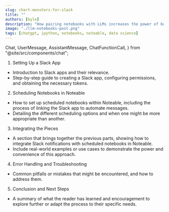 ```yaml
---
slug: chart-monsters-for-slack
title: ""
authors: [kyle]
description: "How pairing notebooks with LLMs increases the power of both."
image: "./llm-notebooks-post.png"
tags: [chatgpt, ipython, notebooks, noteable, data science]
---
```



  Chat,
  UserMessage,
  AssistantMessage,
  ChatFunctionCall,
} from "@site/src/components/chat";

1. Setting Up a Slack App

- Introduction to Slack apps and their relevance.
- Step-by-step guide to creating a Slack app, configuring permissions, and obtaining the necessary tokens.

2. Scheduling Notebooks in Noteable

- How to set up scheduled notebooks within Noteable, including the process of linking the Slack app to automate messages.
- Detailing the different scheduling options and when one might be more appropriate than another.

3. Integrating the Pieces

- A section that brings together the previous parts, showing how to integrate Slack notifications with scheduled notebooks in Noteable.
- Include real-world examples or use cases to demonstrate the power and convenience of this approach.

4. Error Handling and Troubleshooting

- Common pitfalls or mistakes that might be encountered, and how to address them.

5. Conclusion and Next Steps

- A summary of what the reader has learned and encouragement to explore further or adapt the process to their specific needs.
